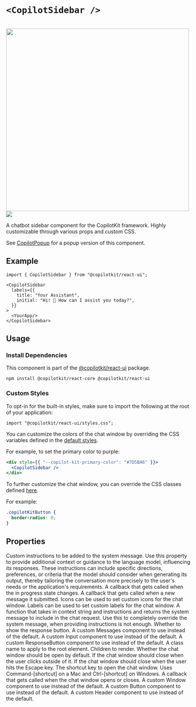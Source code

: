 
# `<CopilotSidebar />`

<br/>
<img src="/images/CopilotSidebar.gif" width="500" />
<img referrerPolicy="no-referrer-when-downgrade" src="https://static.scarf.sh/a.png?x-pxid=a9b290bb-38f9-4518-ac3b-8f54fdbf43be" />

A chatbot sidebar component for the CopilotKit framework. Highly customizable through various props and custom CSS.

See [CopilotPopup](/reference/components/CopilotPopup) for a popup version of this component.

## Example

```tsx
import { CopilotSidebar } from "@copilotkit/react-ui";

<CopilotSidebar
  labels={{
    title: "Your Assistant",
    initial: "Hi! 👋 How can I assist you today?",
  }}
>
  <YourApp/>
</CopilotSidebar>
```

## Usage

### Install Dependencies

This component is part of the [@copilotkit/react-ui](https://npmjs.com/package/@copilotkit/react-ui) package.

```shell npm2yarn \"@copilotkit/react-ui"\
npm install @copilotkit/react-core @copilotkit/react-ui
```

### Custom Styles

To opt-in for the built-in styles, make sure to import the following at the root of your application:

```tsx
import "@copilotkit/react-ui/styles.css";
```

You can customize the colors of the chat window by overriding the CSS variables
defined in the [default styles](https://github.com/CopilotKit/CopilotKit/blob/main/CopilotKit/packages/react-ui/src/css/colors.css).
 
For example, to set the primary color to purple:
 
```jsx
<div style={{ "--copilot-kit-primary-color": "#7D5BA6" }}>
  <CopilotSidebar />
</div>
```
 
To further customize the chat window, you can override the CSS classes defined
[here](https://github.com/CopilotKit/CopilotKit/blob/main/CopilotKit/packages/react-ui/src/css/).
 
For example:
 
```css
.copilotKitButton {
  border-radius: 0;
}
```

## Properties

<PropertyReference name="instructions" type="string" >
Custom instructions to be added to the system message. Use this property to
  provide additional context or guidance to the language model, influencing
  its responses. These instructions can include specific directions,
  preferences, or criteria that the model should consider when generating
  its output, thereby tailoring the conversation more precisely to the
  user's needs or the application's requirements.
</PropertyReference>

<PropertyReference name="onInProgress" type="(inProgress: boolean) => void" >
A callback that gets called when the in progress state changes.
</PropertyReference>

<PropertyReference name="onSubmitMessage" type="(message: string) => void" >
A callback that gets called when a new message it submitted.
</PropertyReference>

<PropertyReference name="icons" type="CopilotChatIcons" >
Icons can be used to set custom icons for the chat window.
</PropertyReference>

<PropertyReference name="labels" type="CopilotChatLabels" >
Labels can be used to set custom labels for the chat window.
</PropertyReference>

<PropertyReference name="makeSystemMessage" type="SystemMessageFunction" >
A function that takes in context string and instructions and returns
  the system message to include in the chat request.
  Use this to completely override the system message, when providing
  instructions is not enough.
</PropertyReference>

<PropertyReference name="showResponseButton" type="boolean" >
Whether to show the response button.
</PropertyReference>

<PropertyReference name="Messages" type="React.ComponentType<MessagesProps>" >
A custom Messages component to use instead of the default.
</PropertyReference>

<PropertyReference name="Input" type="React.ComponentType<InputProps>" >
A custom Input component to use instead of the default.
</PropertyReference>

<PropertyReference name="ResponseButton" type="React.ComponentType<ResponseButtonProps>" >
A custom ResponseButton component to use instead of the default.
</PropertyReference>

<PropertyReference name="className" type="string" >
A class name to apply to the root element.
</PropertyReference>

<PropertyReference name="children" type="React.ReactNode" >
Children to render.
</PropertyReference>

<PropertyReference name="defaultOpen" type="boolean" >
Whether the chat window should be open by default.
</PropertyReference>

<PropertyReference name="clickOutsideToClose" type="boolean" >
If the chat window should close when the user clicks outside of it.
</PropertyReference>

<PropertyReference name="hitEscapeToClose" type="boolean" >
If the chat window should close when the user hits the Escape key.
</PropertyReference>

<PropertyReference name="shortcut" type="string" >
The shortcut key to open the chat window.
  Uses Command-[shortcut] on a Mac and Ctrl-[shortcut] on Windows.
</PropertyReference>

<PropertyReference name="onSetOpen" type="(open: boolean) => void" >
A callback that gets called when the chat window opens or closes.
</PropertyReference>

<PropertyReference name="Window" type="React.ComponentType<WindowProps>" >
A custom Window component to use instead of the default.
</PropertyReference>

<PropertyReference name="Button" type="React.ComponentType<ButtonProps>" >
A custom Button component to use instead of the default.
</PropertyReference>

<PropertyReference name="Header" type="React.ComponentType<HeaderProps>" >
A custom Header component to use instead of the default.
</PropertyReference>